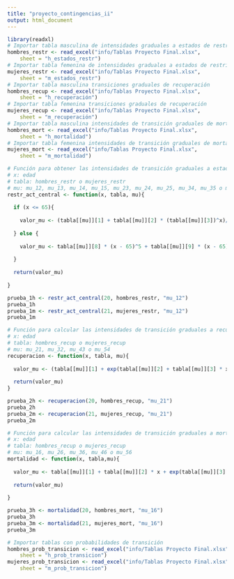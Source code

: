 ```yaml
---
title: "proyecto_contingencias_ii"
output: html_document
---
```


```r
library(readxl)
# Importar tabla masculina de intensidades graduales a estados de restricción de actividad central
hombres_restr <- read_excel("info/Tablas Proyecto Final.xlsx", 
    sheet = "h_estados_restr")
# Importar tabla femenina de intensidades graduales a estados de restricción de actividad central
mujeres_restr <- read_excel("info/Tablas Proyecto Final.xlsx",
    sheet = "m_estados_restr")
# Importar tabla masculina transiciones graduales de recuperación
hombres_recup <- read_excel("info/Tablas Proyecto Final.xlsx", 
    sheet = "h_recuperación")
# Importar tabla femenina transiciones graduales de recuperación
mujeres_recup <- read_excel("info/Tablas Proyecto Final.xlsx",
    sheet = "m_recuperación")
# Importar tabla masculina intensidades de transición graduales de mortalidad
hombres_mort <- read_excel("info/Tablas Proyecto Final.xlsx",
    sheet = "h_mortalidad")
# Importar tabla femenina intensidades de transición graduales de mortalidad
mujeres_mort <- read_excel("info/Tablas Proyecto Final.xlsx",
    sheet = "m_mortalidad")
```


```r
# Función para obtener las intensidades de transición graduales a estados de restricción de actividad central
# x: edad
# tabla: hombres_restr o mujeres_restr
# mu: mu_12, mu_13, mu_14, mu_15, mu_23, mu_24, mu_25, mu_34, mu_35 o mu_45
restr_act_central <- function(x, tabla, mu){
  
  if (x <= 65){
    
    valor_mu <- (tabla[[mu]][1] + tabla[[mu]][2] * (tabla[[mu]][3])^x)/(1 + tabla[[mu]][4] * (tabla[[mu]][3])^x + tabla[[mu]][5] * (tabla[[mu]][3])^(-x)) + tabla[[mu]][6]
    
  } else {
    
    valor_mu <- tabla[[mu]][8] * (x - 65)^5 + tabla[[mu]][9] * (x - 65)^4 + tabla[[mu]][10] * (x - 65)^3 + tabla[[mu]][11] * (x - 65)^2 + tabla[[mu]][12] * (x - 65) + tabla[[mu]][13] 
    
  }
  
  return(valor_mu)
  
}

prueba_1h <- restr_act_central(20, hombres_restr, "mu_12")
prueba_1h
prueba_1m <- restr_act_central(21, mujeres_restr, "mu_12")
prueba_1m
```
```r
# Función para calcular las intensidades de transición graduales a recuperación
# x: edad
# tabla: hombres_recup o mujeres_recup
# mu: mu_21, mu_32, mu_43 o mu_54
recuperacion <- function(x, tabla, mu){
  
  valor_mu <- (tabla[[mu]][1] + exp(tabla[[mu]][2] + tabla[[mu]][3] * x))/(1 + tabla[[mu]][1] + exp(tabla[[mu]][2] + tabla[[mu]][3] * x))
  
  return(valor_mu)
}

prueba_2h <- recuperacion(20, hombres_recup, "mu_21")
prueba_2h
prueba_2m <- recuperacion(21, mujeres_recup, "mu_21")
prueba_2m
```
```r
# Función para calcular las intensidades de transición graduales a mortalidad
# x: edad
# tabla: hombres_recup o mujeres_recup
# mu: mu_16, mu_26, mu_36, mu_46 o mu_56
mortalidad <- function(x, tabla,mu){
  
  valor_mu <- tabla[[mu]][1] + tabla[[mu]][2] * x + exp(tabla[[mu]][3] + tabla[[mu]][4] * x)
  
  return(valor_mu)
  
}

prueba_3h <- mortalidad(20, hombres_mort, "mu_16")
prueba_3h
prueba_3m <- mortalidad(21, mujeres_mort, "mu_16")
prueba_3m
```

```r
# Importar tablas con probabilidades de transición
hombres_prob_transicion <- read_excel("info/Tablas Proyecto Final.xlsx", 
    sheet = "h_prob_transicion")
mujeres_prob_transicion <- read_excel("info/Tablas Proyecto Final.xlsx",  
    sheet = "m_prob_transicion")
```



